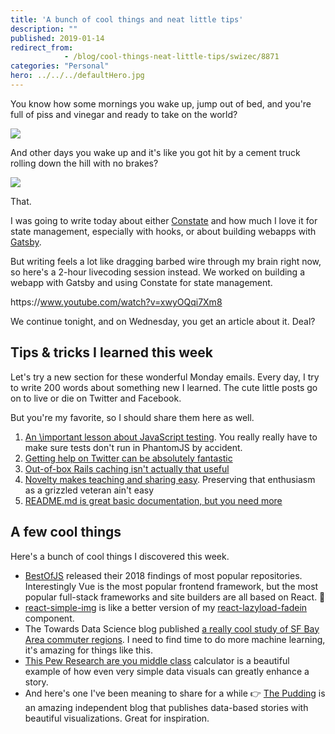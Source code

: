 ```yaml
---
title: 'A bunch of cool things and neat little tips'
description: ""
published: 2019-01-14
redirect_from: 
            - /blog/cool-things-neat-little-tips/swizec/8871
categories: "Personal"
hero: ../../../defaultHero.jpg
---
```

You know how some mornings you wake up, jump out of bed, and you're full of piss and vinegar and ready to take on the world?



![](./img/media-GdLU30LovMpig-giphy.gif)



And other days you wake up and it's like you got hit by a cement truck rolling down the hill with no brakes?



![](./img/media-d0THNFbZHEV4k-giphy.gif)



That.



I was going to write today about either [Constate](https://github.com/diegohaz/constate) and how much I love it for state management, especially with hooks, or about building webapps with [Gatsby](https://github.com/gatsbyjs/gatsby).



But writing feels a lot like dragging barbed wire through my brain right now, so here's a 2-hour livecoding session instead. We worked on building a webapp with Gatsby and using Constate for state management.



https&#x3A;//www.youtube.com/watch?v=xwyOQqi7Xm8



We continue tonight, and on Wednesday, you get an article about it. Deal?



## Tips & tricks I learned this week



Let's try a new section for these wonderful Monday emails. Every day, I try to write 200 words about something new I learned. The cute little posts go on to live or die on Twitter and Facebook.



But you're my favorite, so I should share them here as well.



1. [An \\important lesson about JavaScript testing](https://twitter.com/Swizec/status/1082551586696491008). You really really have to make sure tests don't run in PhantomJS by accident.
2. [Getting help on Twitter can be absolutely fantastic](https://twitter.com/Swizec/status/1082918465537695744)
3. [Out-of-box Rails caching isn't actually that useful](https://twitter.com/Swizec/status/1083634802194972672)
4. [Novelty makes teaching and sharing easy](https://twitter.com/Swizec/status/1084291659829936129). Preserving that enthusiasm as a grizzled veteran ain't easy
5. [README.md is great basic documentation, but you need more](https://twitter.com/Swizec/status/1084698389797695488)



## A few cool things



Here's a bunch of cool things I discovered this week.



- [BestOfJS](https://risingstars.js.org/2018/en/) released their 2018 findings of most popular repositories. Interestingly Vue is the most popular frontend framework, but the most popular full-stack frameworks and site builders are all based on React. 🤔
- [react-simple-img](https://github.com/bluebill1049/react-simple-img) is like a better version of my [react-lazyload-fadein](https://github.com/Swizec/react-lazyload-fadein) component.
- The Towards Data Science blog published [a really cool study of SF Bay Area commuter regions](https://towardsdatascience.com/how-does-the-bay-area-commute-22f45e00419e?gi=a507c2eb50ff). I need to find time to do more machine learning, it's amazing for things like this.
- [This Pew Research are you middle class](http://www.pewresearch.org/fact-tank/2018/09/06/are-you-in-the-american-middle-class/) calculator is a beautiful example of how even very simple data visuals can greatly enhance a story.
- And here's one I've been meaning to share for a while 👉 [The Pudding](https://pudding.cool/) is an amazing independent blog that publishes data-based stories with beautiful visualizations. Great for inspiration.